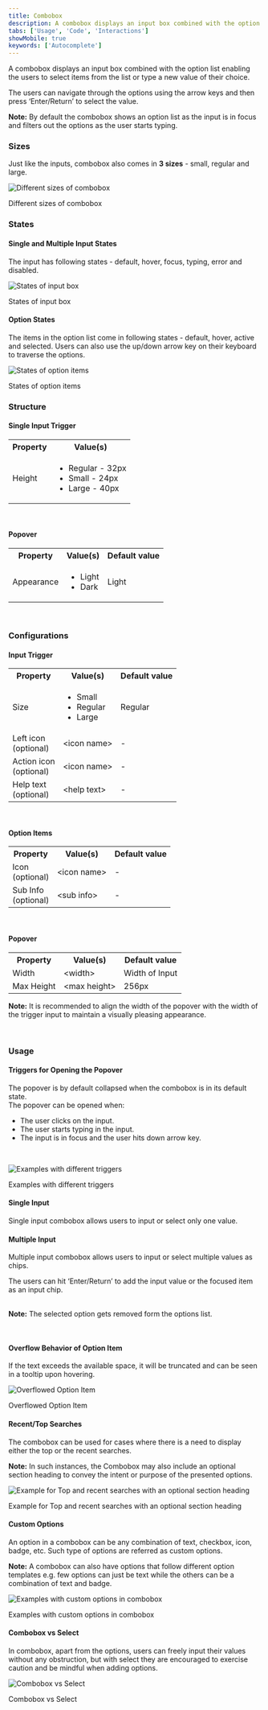 ```yaml
---
title: Combobox
description: A combobox displays an input box combined with the option list.
tabs: ['Usage', 'Code', 'Interactions']
showMobile: true
keywords: ['Autocomplete']
---
```


A combobox displays an input box combined with the option list enabling the users to select items from the list or type a new value of their choice.

The users can navigate through the options using the arrow keys and then press ‘Enter/Return’ to select the value.

**Note:** By default the combobox shows an option list as the input is in focus and filters out the options as the user starts typing.

<Preview name="components-combobox-all--all" />

### Sizes

Just like the inputs, combobox also comes in **3 sizes** - small, regular and large.

![Different sizes of combobox](./images/size.png)
<Caption>Different sizes of combobox</Caption>

### States

#### Single and Multiple Input States

The input has following states - default, hover, focus, typing, error and disabled.

![States of input box](./images/states.png)
<Caption>States of input box</Caption>

#### Option States

The items in the option list come in following states - default, hover, active and selected. Users can also use the up/down arrow key on their keyboard to traverse the options.

![States of option items](./images/state-option-list.png)
<Caption>States of option items</Caption>

<br />

### Structure

#### Single Input Trigger

<table style={{width: "100%"}}>
  <tbody>
    <tr>
      <th style={{width:"50%",  textAlign: "left"}}>Property</th>
      <th style={{width:"50%",  textAlign: "left"}}>Value(s)</th>
    </tr>
    <tr style={{verticalAlign: "top"}}>
      <td>Height</td>
      <td>
        <ul>
          <li>Regular - 32px</li>
          <li>Small - 24px</li>
          <li>Large - 40px</li>
        </ul>
      </td>
    </tr>
  </tbody>
</table>

<br />

#### Popover

<table style={{width: "100%"}}>
  <tbody>
    <tr>
      <th style={{width:"33%", textAlign: "left"}}>Property</th>
      <th style={{width:"33%", textAlign: "left"}}>Value(s)</th>
      <th style={{width:"33%", textAlign: "left"}}>Default value</th>
    </tr>
    <tr style={{verticalAlign: "top"}}>
      <td>Appearance</td>
      <td>
        <ul>
          <li>Light</li>
          <li>Dark</li>
        </ul>
      </td>
      <td>Light</td>
    </tr>
  </tbody>
</table>

<br/>

### Configurations

#### Input Trigger

<table style={{width: "100%"}}>
  <tbody>
    <tr>
      <th style={{width:"33%", textAlign: "left"}}>Property</th>
      <th style={{width:"33%", textAlign: "left"}}>Value(s)</th>
      <th style={{width:"33%", textAlign: "left"}}>Default value</th>
    </tr>
    <tr style={{verticalAlign: "top"}}>
      <td>Size</td>
      <td>
        <ul>
          <li>Small</li>
          <li>Regular</li>
          <li>Large</li>
        </ul>
      </td>
      <td>Regular</td>
    </tr>
    <tr style={{verticalAlign: "top"}}>
      <td>Left icon <br /> (optional)</td>
      <td>&#60;icon name&#62;</td>
      <td>-</td>
    </tr>
    <tr style={{verticalAlign: "top"}}>
      <td>Action icon <br /> (optional)</td>
      <td>&#60;icon name&#62;</td>
      <td>-</td>
    </tr>
    <tr style={{verticalAlign: "top"}}>
      <td>Help text <br /> (optional)</td>
      <td>&#60;help text&#62;</td>
      <td>-</td>
    </tr>
  </tbody>
</table>

<br />

#### Option Items

<table style={{width: "100%"}}>
  <tbody>
    <tr>
      <th style={{width:"33%", textAlign: "left"}}>Property</th>
      <th style={{width:"33%", textAlign: "left"}}>Value(s)</th>
      <th style={{width:"33%", textAlign: "left"}}>Default value</th>
    </tr>
    <tr style={{verticalAlign: "top"}}>
      <td>Icon <br /> (optional)</td>
      <td>&#60;icon name&#62;</td>
      <td>-</td>
    </tr>
    <tr style={{verticalAlign: "top"}}>
      <td>Sub Info <br /> (optional)</td>
      <td>&#60;sub info&#62;</td>
      <td>-</td>
    </tr>
  </tbody>
</table>

<br />

#### Popover

<table style={{width: "100%"}}>
  <tbody>
    <tr>
      <th style={{width:"33%", textAlign: "left"}}>Property</th>
      <th style={{width:"33%", textAlign: "left"}}>Value(s)</th>
      <th style={{width:"33%", textAlign: "left"}}>Default value</th>
    </tr>
    <tr style={{verticalAlign: "top"}}>
      <td>Width</td>
      <td>&#60;width&#62;</td>
      <td>Width of Input</td>
    </tr>
    <tr style={{verticalAlign: "top"}}>
      <td>Max Height</td>
      <td>&#60;max height&#62;</td>
      <td>256px</td>
    </tr>
  </tbody>
</table>

**Note:** It is recommended to align the width of the popover with the width of the trigger input to maintain a visually pleasing appearance.

<br />

### Usage

#### Triggers for Opening the Popover

The popover is by default collapsed when the combobox is in its default state. 
<br/>
The popover can be opened when: 

<ul>
  <li>
    The user clicks on the input.
  </li>
  <li>
    The user starts typing in the input.
  </li>
  <li>
    The input is in focus and the user hits down arrow key.
  </li>
</ul>

<br />

![Examples with different triggers ](./images/option-list-trigger.png)
<Caption>Examples with different triggers </Caption>

#### Single Input

Single input combobox allows users to input or select only one value. 

<Preview name="components-combobox-uncontrolled--uncontrolled" />

#### Multiple Input

Multiple input combobox allows users to input or select multiple values as chips. 

The users can hit ‘Enter/Return’ to add the input value or the focused item as an input chip.  
<br />

**Note:** The selected option gets removed form the options list. 

<Preview name="components-combobox-multiselect-all--all" />

<br />

#### Overflow Behavior of Option Item

If the text exceeds the available space, it will be truncated and can be seen in a tooltip upon hovering.

![Overflowed Option Item](./images/overflow-behaviour.png)
<Caption>Overflowed Option Item</Caption>

<br />

#### Recent/Top Searches

The combobox can be used for cases where there is a need to display either the top or the recent searches.

**Note:** In such instances, the Combobox may also include an optional section heading to convey the intent or purpose of the presented options.

![Example for Top and recent searches with an optional section heading](./images/recent-search.png)
<Caption>Example for Top and recent searches with an optional section heading</Caption>

<br />

#### Custom Options

An option in a combobox can be any combination of text, checkbox, icon, badge, etc. Such type of options are referred as custom options.

**Note:** A combobox can also have options that follow different option templates e.g. few options can just be text while the others can be a combination of text and badge. 

![Examples with custom options in combobox](./images/custom-option.png)
<Caption>Examples with custom options in combobox</Caption>

<br />

#### Combobox vs Select

In combobox, apart from the options, users can freely input their values without any obstruction, but with select they are encouraged to exercise caution and be mindful when adding options. 

![Combobox vs Select](./images/combobox-vs-select.png)
<Caption>Combobox vs Select</Caption>
